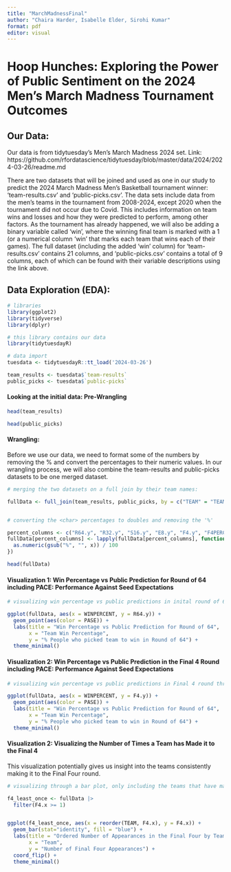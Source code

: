 ```yaml
---
title: "MarchMadnessFinal"
author: "Chaira Harder, Isabelle Elder, Sirohi Kumar"
format: pdf
editor: visual
---
```


# Hoop Hunches: Exploring the Power of Public Sentiment on the 2024 Men's March Madness Tournament Outcomes


## Our Data:

Our data is from tidytuesday's Men’s March Madness 2024 set.
Link: https://github.com/rfordatascience/tidytuesday/blob/master/data/2024/2024-03-26/readme.md

There are two datasets that will be joined and used as one in our study to predict the 2024 March Madness Men’s Basketball tournament winner: ‘team-results.csv’ and ‘public-picks.csv’. The data sets include data from the men's teams in the tournament from 2008-2024, except 2020 when the tournament did not occur due to Covid. This includes information on team wins and losses and how they were predicted to perform, among other factors. As the tournament has already happened, we will also be adding a binary variable called ‘win’, where the winning final team is marked with a 1 (or a numerical column ‘win’ that marks each team that wins each of their games). The full dataset (including the added ‘win’ column) for ‘team-results.csv’ contains 21 columns, and ‘public-picks.csv’ contains a total of 9 columns, each of which can be found with their variable descriptions using the link above.



## Data Exploration (EDA):

```r
# libraries
library(ggplot2)
library(tidyverse)
library(dplyr)

# this library contains our data
library(tidytuesdayR)

# data import
tuesdata <- tidytuesdayR::tt_load('2024-03-26')

team_results <- tuesdata$`team-results`
public_picks <- tuesdata$`public-picks`
```


#### Looking at the initial data: Pre-Wrangling

```r
head(team_results)
```
```r
head(public_picks)
```

#### Wrangling:
Before we use our data, we need to format some of the numbers by removing the % and convert the <chr> percentages to their numeric values. In our wrangling process, we will also combine the team-results and public-picks datasets to be one merged dataset.

```r
# merging the two datasets on a full join by their team names:

fullData <- full_join(team_results, public_picks, by = c("TEAM" = "TEAM"))


# converting the <char> percentages to doubles and removing the '%'

percent_columns <- c("R64.y", "R32.y", "S16.y", "E8.y", "F4.y", "F4PERCENT", "CHAMPPERCENT", "FINALS")
fullData[percent_columns] <- lapply(fullData[percent_columns], function(x) {
  as.numeric(gsub("%", "", x)) / 100
})

head(fullData)
```

#### **Visualization 1: Win Percentage vs Public Prediction for Round of 64 including PACE: Performance Against Seed Expectations**

```r
# visualizing win percentage vs public predictions in inital round of 64 teams through a scatterplot

ggplot(fullData, aes(x = WINPERCENT, y = R64.y)) +
  geom_point(aes(color = PASE)) +
  labs(title = "Win Percentage vs Public Prediction for Round of 64",
       x = "Team Win Percentage",
       y = "% People who picked team to win in Round of 64") +
  theme_minimal()
```
#### **Visualization 2: Win Percentage vs Public Prediction in the Final 4 Round including PACE: Performance Against Seed Expectations**

```r
# visualizing win percentage vs public predictions in Final 4 round through a scatterplot

ggplot(fullData, aes(x = WINPERCENT, y = F4.y)) +
  geom_point(aes(color = PASE)) +
  labs(title = "Win Percentage vs Public Prediction for Round of 64",
       x = "Team Win Percentage",
       y = "% People who picked team to win in Round of 64") +
  theme_minimal()
```


#### **Visualization 2: Visualizing the Number of Times a Team has Made it to the Final 4**

This visualization potentially gives us insight into the teams consistently making it to the Final Four round.

```r
# visualizing through a bar plot, only including the teams that have made it to the final four at least once

f4_least_once <- fullData |>
  filter(F4.x >= 1)


ggplot(f4_least_once, aes(x = reorder(TEAM, F4.x), y = F4.x)) +
  geom_bar(stat="identity", fill = "blue") + 
  labs(title = "Ordered Number of Appearances in the Final Four by Team",
       x = "Team",
       y = "Number of Final Four Appearances") +
  coord_flip() +  
  theme_minimal()

```




